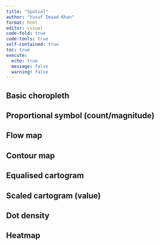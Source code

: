 ```yaml
---
title: "Spatial"
author: "Yusuf Imaad Khan"
format: html
editor: visual
code-fold: true
code-tools: true
self-contained: true
toc: true
execute:
  echo: true
  message: false
  warning: false
---
```


## Basic choropleth

## Proportional symbol (count/magnitude)

## Flow map

## Contour map

## Equalised cartogram

## Scaled cartogram (value)

## Dot density

## Heatmap
